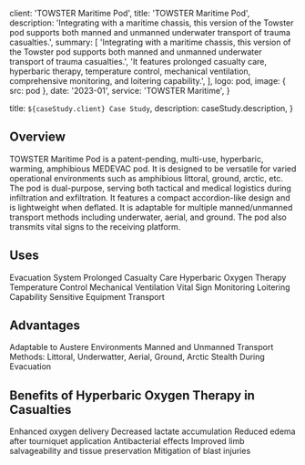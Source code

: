 

  client: 'TOWSTER Maritime Pod',
  title: 'TOWSTER Maritime Pod',
  description:
    'Integrating with a maritime chassis, this version of the Towster pod supports both manned and unmanned underwater transport of trauma casualties.',
  summary: [
    'Integrating with a maritime chassis, this version of the Towster pod supports both manned and unmanned underwater transport of trauma casualties.',
    'It features prolonged casualty care, hyperbaric therapy, temperature control, mechanical ventilation, comprehensive monitoring, and loitering capability.',
  ],
  logo: pod,
  image: { src: pod },
  date: '2023-01',
  service: 'TOWSTER Maritime',
}

  title: `${caseStudy.client} Case Study`,
  description: caseStudy.description,
}

## Overview

TOWSTER Maritime Pod is a patent-pending, multi-use, hyperbaric, warming, amphibious MEDEVAC pod. It is designed to be versatile for varied operational environments such as amphibious littoral, ground, arctic, etc. The pod is dual-purpose, serving both tactical and medical logistics during infiltration and exfiltration. It features a compact accordion-like design and is lightweight when deflated. It is adaptable for multiple manned/unmanned transport methods including underwater, aerial, and ground. The pod also transmits vital signs to the receiving platform.

## Uses

<TagList>
  <TagListItem>Evacuation System</TagListItem>
  <TagListItem>Prolonged Casualty Care</TagListItem>
  <TagListItem>Hyperbaric Oxygen Therapy</TagListItem>
  <TagListItem>Temperature Control</TagListItem>
  <TagListItem>Mechanical Ventilation</TagListItem>
  <TagListItem>Vital Sign Monitoring</TagListItem>
  <TagListItem>Loitering Capability</TagListItem>
  <TagListItem>Sensitive Equipment Transport</TagListItem>
</TagList>

## Advantages

<TagList>
  <TagListItem>Adaptable to Austere Environments</TagListItem>
  <TagListItem>Manned and Unmanned Transport Methods: Littoral, Underwatter, Aerial, Ground, Arctic</TagListItem>
  <TagListItem>Stealth During Evacuation</TagListItem>
</TagList>

## Benefits of Hyperbaric Oxygen Therapy in Casualties

<TagList>
  <TagListItem>Enhanced oxygen delivery</TagListItem>
  <TagListItem>Decreased lactate accumulation</TagListItem>
  <TagListItem>Reduced edema after tourniquet application</TagListItem>
  <TagListItem>Antibacterial effects</TagListItem>
  <TagListItem>Improved limb salvageability and tissue preservation</TagListItem>
  <TagListItem>Mitigation of blast injuries</TagListItem>
</TagList>

